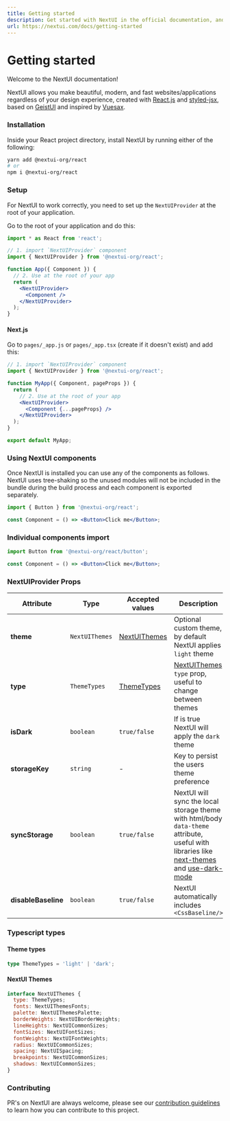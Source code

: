 ```yaml
---
title: Getting started
description: Get started with NextUI in the official documentation, and learn more about all our features!
url: https://nextui.com/docs/getting-started
---
```


# Getting started

Welcome to the NextUI documentation!

NextUI allows you make beautiful, modern, and fast websites/applications regardless of your design experience, created with <a href="https://reactjs.org/" rel="noreferrer" target="_blank">React.js</a> and <a href="https://github.com/vercel/styled-jsx" rel="noreferrer" target="_blank">
styled-jsx</a>, based on <a href="https://react.geist-ui.dev" rel="noreferrer" target="_blank">
GeistUI</a> and inspired by <a href="https://vuesax.com/" rel="noreferrer" target="_blank">Vuesax</a>.

<CarbonAd />

<Spacer y={2} />

### Installation

Inside your React project directory, install NextUI by running either of the following:

```bash
yarn add @nextui-org/react
# or
npm i @nextui-org/react
```

<Spacer y={2} />

### Setup

For NextUI to work correctly, you need to set up the `NextUIProvider` at the root of your application.

Go to the root of your application and do this:

```jsx
import * as React from 'react';

// 1. import `NextUIProvider` component
import { NextUIProvider } from '@nextui-org/react';

function App({ Component }) {
  // 2. Use at the root of your app
  return (
    <NextUIProvider>
      <Component />
    </NextUIProvider>
  );
}
```

#### Next.js

Go to `pages/_app.js` or `pages/_app.tsx` (create if it doesn't exist) and add this:

```jsx
// 1. import `NextUIProvider` component
import { NextUIProvider } from '@nextui-org/react';

function MyApp({ Component, pageProps }) {
  return (
    // 2. Use at the root of your app
    <NextUIProvider>
      <Component {...pageProps} />
    </NextUIProvider>
  );
}

export default MyApp;
```

<Spacer y={2} />

### Using NextUI components

Once NextUI is installed you can use any of the components as follows.
NextUI uses tree-shaking so the unused modules will not be included in the bundle during the build process and
each component is exported separately.

```jsx
import { Button } from '@nextui-org/react';

const Component = () => <Button>Click me</Button>;
```

<Spacer y={2} />

### Individual components import

```jsx
import Button from '@nextui-org/react/button';

const Component = () => <Button>Click me</Button>;
```

<Spacer y={2} />

### NextUIProvider Props

| Attribute           | Type           | Accepted values                | Description                                                                                                                                                                                                                        | Default |
| ------------------- | -------------- | ------------------------------ | ---------------------------------------------------------------------------------------------------------------------------------------------------------------------------------------------------------------------------------- | ------- |
| **theme**           | `NextUIThemes` | [NextUIThemes](#nextui-themes) | Optional custom theme, by default NextUI applies `light` theme                                                                                                                                                                     | -       |
| **type**            | `ThemeTypes`   | [ThemeTypes](#theme-types)     | [NextUIThemes](#nextui-themes) `type` prop, useful to change between themes                                                                                                                                                        | -       |
| **isDark**          | `boolean`      | `true/false`                   | If is true NextUI will apply the `dark` theme                                                                                                                                                                                      | `false` |
| **storageKey**      | `string`       | -                              | Key to persist the users theme preference                                                                                                                                                                                          | `theme` |
| **syncStorage**     | `boolean`      | `true/false`                   | NextUI will sync the local storage theme with html/body `data-theme` attribute, useful with libraries like [next-themes](https://github.com/pacocoursey/next-themes) and [use-dark-mode](https://github.com/donavon/use-dark-mode) | `true`  |
| **disableBaseline** | `boolean`      | `true/false`                   | NextUI automatically includes `<CssBaseline/>`                                                                                                                                                                                     | `false` |

<Spacer y={2} />

### Typescript types

<Spacer y={1} />

#### Theme types

```ts
type ThemeTypes = 'light' | 'dark';
```

#### NextUI Themes

```jsx
interface NextUIThemes {
  type: ThemeTypes;
  fonts: NextUIThemesFonts;
  palette: NextUIThemesPalette;
  borderWeights: NextUIBorderWeights;
  lineHeights: NextUICommonSizes;
  fontSizes: NextUIFontSizes;
  fontWeights: NextUIFontWeights;
  radius: NextUICommonSizes;
  spacing: NextUISpacing;
  breakpoints: NextUICommonSizes;
  shadows: NextUICommonSizes;
}
```

<Spacer y={2} />

### Contributing

PR's on NextUI are always welcome, please see our [contribution guidelines](https://github.com/nextui-org/nextui/blob/main/CONTRIBUTING.MD) to learn how you can contribute to this project.
